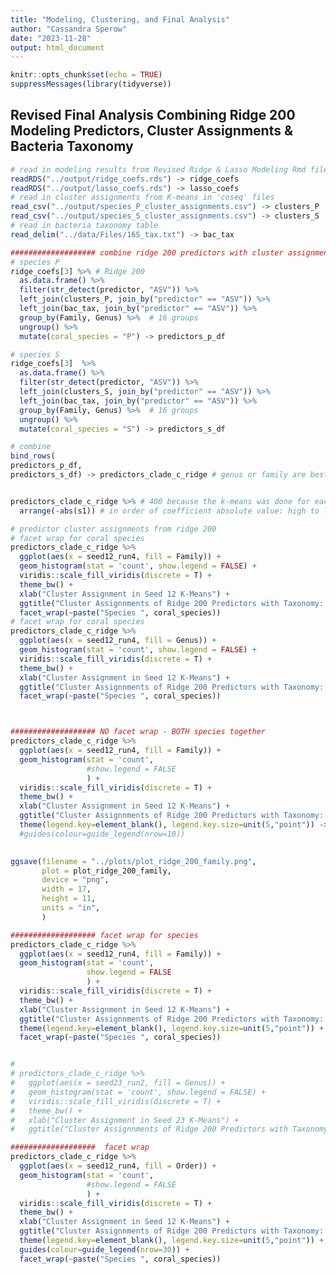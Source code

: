 ```yaml
---
title: "Modeling, Clustering, and Final Analysis"
author: "Cassandra Sperow"
date: "2023-11-28"
output: html_document
---
```


```r
knitr::opts_chunk$set(echo = TRUE)
suppressMessages(library(tidyverse))
```

## Revised Final Analysis Combining Ridge 200 Modeling Predictors, Cluster Assignments & Bacteria Taxonomy

```r
# read in modeling results from Revised Ridge & Lasso Modeling Rmd file
readRDS("../output/ridge_coefs.rds") -> ridge_coefs
readRDS("../output/lasso_coefs.rds") -> lasso_coefs
# read in cluster assignments from K-means in 'coseq' files
read_csv("../output/species_P_cluster_assignments.csv") -> clusters_P
read_csv("../output/species_S_cluster_assignments.csv") -> clusters_S
# read in bacteria taxonomy table
read_delim("../data/Files/16S_tax.txt") -> bac_tax

```


```r
################### combine ridge 200 predictors with cluster assignments and taxonomy
# species P
ridge_coefs[3] %>% # Ridge 200
  as.data.frame() %>% 
  filter(str_detect(predictor, "ASV")) %>% 
  left_join(clusters_P, join_by("predictor" == "ASV")) %>% 
  left_join(bac_tax, join_by("predictor" == "ASV")) %>% 
  group_by(Family, Genus) %>%  # 16 groups
  ungroup() %>% 
  mutate(coral_species = "P") -> predictors_p_df

# species S
ridge_coefs[3]  %>% 
  as.data.frame() %>% 
  filter(str_detect(predictor, "ASV")) %>% 
  left_join(clusters_S, join_by("predictor" == "ASV")) %>% 
  left_join(bac_tax, join_by("predictor" == "ASV")) %>% 
  group_by(Family, Genus) %>%  # 16 groups
  ungroup() %>% 
  mutate(coral_species = "S") -> predictors_s_df

# combine
bind_rows(
predictors_p_df, 
predictors_s_df) -> predictors_clade_c_ridge # genus or family are best per client.


predictors_clade_c_ridge %>% # 400 because the k-means was done for each species separately
  arrange(-abs(s1)) # in order of coefficient absolute value: high to low
```




```r

# predictor cluster assignments from ridge 200
# facet wrap for coral species
predictors_clade_c_ridge %>% 
  ggplot(aes(x = seed12_run4, fill = Family)) +
  geom_histogram(stat = 'count', show.legend = FALSE) +
  viridis::scale_fill_viridis(discrete = T) +
  theme_bw() +
  xlab("Cluster Assignment in Seed 12 K-Means") + 
  ggtitle("Cluster Assignnments of Ridge 200 Predictors with Taxonomy: Family") +
  facet_wrap(~paste("Species ", coral_species)) 
# facet wrap for coral species
predictors_clade_c_ridge %>% 
  ggplot(aes(x = seed12_run4, fill = Genus)) +
  geom_histogram(stat = 'count', show.legend = FALSE) +
  viridis::scale_fill_viridis(discrete = T) +
  theme_bw() +
  xlab("Cluster Assignment in Seed 12 K-Means") + 
  ggtitle("Cluster Assignnments of Ridge 200 Predictors with Taxonomy: Genus") +
  facet_wrap(~paste("Species ", coral_species)) 



################### NO facet wrap - BOTH species together
predictors_clade_c_ridge %>% 
  ggplot(aes(x = seed12_run4, fill = Family)) +
  geom_histogram(stat = 'count', 
                 #show.legend = FALSE
                 ) +
  viridis::scale_fill_viridis(discrete = T) +
  theme_bw() +
  xlab("Cluster Assignment in Seed 12 K-Means") + 
  ggtitle("Cluster Assignnments of Ridge 200 Predictors with Taxonomy: Family") +
  theme(legend.key=element_blank(), legend.key.size=unit(5,"point")) -> plot_ridge_200_family
  #guides(colour=guide_legend(nrow=10)) 
  

ggsave(filename = "../plots/plot_ridge_200_family.png",
       plot = plot_ridge_200_family, 
       device = "png",
       width = 17,
       height = 11,
       units = "in",
       )

################### facet wrap for species
predictors_clade_c_ridge %>% 
  ggplot(aes(x = seed12_run4, fill = Family)) +
  geom_histogram(stat = 'count', 
                 show.legend = FALSE
                 ) +
  viridis::scale_fill_viridis(discrete = T) +
  theme_bw() +
  xlab("Cluster Assignment in Seed 12 K-Means") + 
  ggtitle("Cluster Assignnments of Ridge 200 Predictors with Taxonomy: Family") +
  theme(legend.key=element_blank(), legend.key.size=unit(5,"point")) +
  facet_wrap(~paste("Species ", coral_species)) 


# 
# predictors_clade_c_ridge %>% 
#   ggplot(aes(x = seed23_run2, fill = Genus)) +
#   geom_histogram(stat = 'count', show.legend = FALSE) +
#   viridis::scale_fill_viridis(discrete = T) +
#   theme_bw() +
#   xlab("Cluster Assignment in Seed 23 K-Means") + 
#   ggtitle("Cluster Assignnments of Ridge 200 Predictors with Taxonomy: Genus") 

###################  facet wrap 
predictors_clade_c_ridge %>% 
  ggplot(aes(x = seed12_run4, fill = Order)) +
  geom_histogram(stat = 'count', 
                 #show.legend = FALSE
                 ) +
  viridis::scale_fill_viridis(discrete = T) +
  theme_bw() +
  xlab("Cluster Assignment in Seed 12 K-Means") + 
  ggtitle("Cluster Assignnments of Ridge 200 Predictors with Taxonomy: Order") + 
  theme(legend.key=element_blank(), legend.key.size=unit(5,"point")) +
  guides(colour=guide_legend(nrow=30)) +
  facet_wrap(~paste("Species ", coral_species)) 
```
